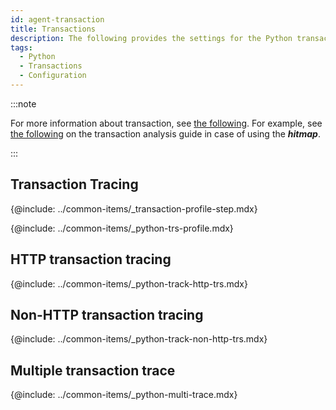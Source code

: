 ```yaml
---
id: agent-transaction
title: Transactions
description: The following provides the settings for the Python transactions.
tags:
  - Python
  - Transactions
  - Configuration
---
```


:::note

For more information about transaction, see [the following](track-transactions-intro). For example, see [the following](trs-view) on the transaction analysis guide in case of using the **_hitmap_**.

:::

## Transaction Tracing

{@include: ../common-items/_transaction-profile-step.mdx}

{@include: ../common-items/_python-trs-profile.mdx}

## HTTP transaction tracing

{@include: ../common-items/_python-track-http-trs.mdx} 

## Non-HTTP transaction tracing

{@include: ../common-items/_python-track-non-http-trs.mdx} 

## Multiple transaction trace

{@include: ../common-items/_python-multi-trace.mdx}
